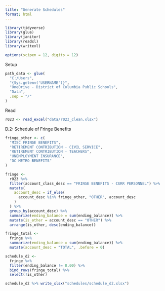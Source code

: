 ```yaml
---
title: "Generate Schedules"
format: html
---
```


```r
library(tidyverse)
library(glue)
library(janitor)
library(readxl)
library(writexl)

options(scipen = 12, digits = 12)
```

Setup

```r
path_data <- glue(
  "C:/Users",
  "{Sys.getenv('USERNAME')}",
  "OneDrive - District of Columbia Public Schools",
  "Data",
  .sep = "/"
)
```

Read

```r
r023 <- read_excel("data/r023_clean.xlsx")
```

D.2: Schedule of Fringe Benefits

```r
fringe_other <- c(
  "MISC FRINGE BENEFITS",
  "RETIREMENT CONTRIBUTION - CIVIL SERVICE",
  "RETIREMENT CONTRIBUTION - TEACHERS",
  "UNEMPLOYMENT INSURANCE",
  "DC METRO BENEFITS"
)

fringe <-
  r023 %>%
  filter(account_class_desc == "FRINGE BENEFITS - CURR PERSONNEL") %>%
  mutate(
    account_desc = if_else(
      account_desc %in% fringe_other, "OTHER", account_desc
    )
  ) %>%
  group_by(account_desc) %>%
  summarize(ending_balance = sum(ending_balance)) %>%
  mutate(is_other = account_desc == "OTHER") %>%
  arrange(is_other, desc(ending_balance))

fringe_total <-
  fringe %>%
  summarize(ending_balance = sum(ending_balance)) %>%
  mutate(account_desc = "TOTAL", .before = 0)

schedule_d2 <-
  fringe %>%
  filter(ending_balance != 0.00) %>%
  bind_rows(fringe_total) %>%
  select(!is_other)

schedule_d2 %>% write_xlsx("schedules/schedule_d2.xlsx")
```
